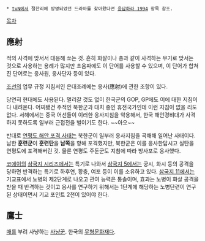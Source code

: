  * [[tvN]]에서 절찬리에 방영되었던 드라마를 찾아왔다면 [[응답하라 1994]] 항목 참조.

[[목차]]
== 應射 ==
적의 사격에 맞서서 대응해 쏘는 것. 흔히 화살이나 총과 같이 사격하는 무기로 맞서는 것으로 사용하는 용례가 많지만 초음파에도 이 단어를 사용할 수 있으며, 이 단어가 합쳐진 단어로는 응사원, 응사단자 등이 있다.

[[조선]]의 업무 규정 지침서인 은대조례에는 응사(應射)에 관한 조항이 있다.

당연히 현대에도 사용된다. 멀리갈 것도 없이 한국군의 GOP, GP에도 이에 대한 지침이 다 내려온다. 어찌됐건 주적인 북한군과 대치 중인 휴전국가인데 이런 지침이 없을 리도 없다. 서해에서는 중국 어선들이 이러한 응사지침을 악용해서, 한국 해안경비대가 사격하지 못하도록 일부러 근접전을 벌이기도 한다. ~~아오~~ 

반대로 [[연평도 해안 포격 사태]]는 북한군이 일부러 응사지침을 곡해해 일어난 사태이다. 남한 '''훈련군'''이 '''훈련탄'''을 '''남쪽'''을 향해 포격했지만, 북한군은 이를 응사한답시고 실탄을 연평도에 포격해버린 것. 물론 연평도 주둔군도 지침에 따라 방사포로 응사했다. 

[[코에이]]의 [[삼국지 시리즈]]에서는 특기로 나와서 [[삼국지 5]]에서는 궁시, 화시 등의 공격을 당하면 반격하는 특기로 하후연, 황충, 여포 등이 이를 소유하고 있다. [[삼국지 11]]에서는 기교표에서 노병의 제2단계로 나오고 관여 능력은 통솔이며, 효과는 노병이 화살 공격을 받을 때 반격하는 것이고 응사를 연구하기 위해서는 1단계에 해당하는 노병단련이 연구된 상태이면서 기교 포인트 2천이 있어야 한다.

== 鷹士 ==
[[매]]를 부려 사냥하는 [[사냥꾼]]. 한국의 [[무형문화재]]다.
